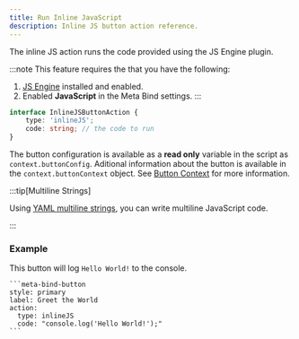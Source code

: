 ```yaml
---
title: Run Inline JavaScript
description: Inline JS button action reference.
---
```


The inline JS action runs the code provided using the JS Engine plugin.

:::note
This feature requires the that you have the following:

1. [JS Engine](https://github.com/mProjectsCode/obsidian-js-engine-plugin) installed and enabled.
2. Enabled **JavaScript** in the Meta Bind settings.
   :::

```ts
interface InlineJSButtonAction {
	type: 'inlineJS';
	code: string; // the code to run
}
```

The button configuration is available as a **read only** variable in the script as `context.buttonConfig`.
Aditional information about the button is available in the `context.buttonContext` object.
See [Button Context](/obsidian-meta-bind-plugin-docs/api/interfaces/buttoncontext/) for more information.

:::tip[Multiline Strings]

Using [YAML multiline strings](https://yaml-multiline.info/), you can write multiline JavaScript code.

:::

### Example

This button will log `Hello World!` to the console.

````custom_markdown {5-6}
```meta-bind-button
style: primary
label: Greet the World
action:
  type: inlineJS
  code: "console.log('Hello World!');"
```
````
